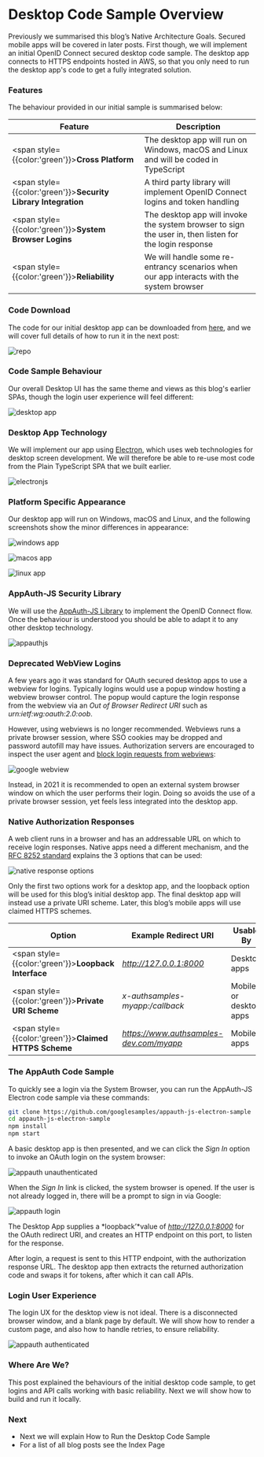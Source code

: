 # Desktop Code Sample Overview

Previously we summarised this blog’s <Link href='/posts/native-architecture-goals'>Native Architecture Goals</Link>. Secured mobile apps will be covered in later posts. First though, we will implement an initial OpenID Connect secured desktop code sample. The desktop app connects to <Link href='/posts/cloud-hosting'>HTTPS endpoints hosted in AWS</Link>, so that you only need to run the desktop app's code to get a fully integrated solution.

### Features

The behaviour provided in our initial sample is summarised below:

| Feature | Description |
| ------- | ----------- |
| <span style={{color:'green'}}>**Cross Platform**</span> | The desktop app will run on Windows, macOS and Linux and will be coded in TypeScript |
| <span style={{color:'green'}}>**Security Library Integration**</span> | A third party library will implement OpenID Connect logins and token handling |
| <span style={{color:'green'}}>**System Browser Logins**</span> | The desktop app will invoke the system browser to sign the user in, then listen for the login response |
| <span style={{color:'green'}}>**Reliability**</span> | We will handle some re-entrancy scenarios when our app interacts with the system browser |

### Code Download

The code for our initial desktop app can be downloaded from [here](https://github.com/gary-archer/oauth.desktopsample1), and we will cover full details of how to run it in the next post:

![repo](/images/410/repo.jpg)

### Code Sample Behaviour

Our overall Desktop UI has the same theme and views as this blog's earlier SPAs, though the login user experience will feel different:

![desktop app](/images/410/desktop-app.jpg)

### Desktop App Technology

We will implement our app using [Electron](https://www.electronjs.org/), which uses web technologies for desktop screen development. We will therefore be able to re-use most code from the <Link href='/posts/improved-spa-code-sample-overview'>Plain TypeScript SPA</Link> that we built earlier.

![electronjs](/images/410/electronjs.jpg)

### Platform Specific Appearance

Our desktop app will run on Windows, macOS and Linux, and the following screenshots show the minor differences in appearance:

![windows app](/images/410/windows-app.jpg)

![macos app](/images/410/macos-app.jpg)

![linux app](/images/410/linux-app.jpg)

### AppAuth-JS Security Library

We will use the [AppAuth-JS Library](https://github.com/openid/AppAuth-JS) to implement the OpenID Connect  flow. Once the behaviour is understood you should be able to adapt it to any other desktop technology.

![appauthjs](/images/410/appauthjs.jpg)

### Deprecated WebView Logins

A few years ago it was standard for OAuth secured desktop apps to use a webview for logins. Typically logins would use a popup window hosting a webview browser control. The popup would capture the login response from the webview via an *Out of Browser Redirect URI* such as *urn:ietf:wg:oauth:2.0:oob*.

However, using webviews is no longer recommended. Webviews runs a private browser session, where SSO cookies may be dropped and password autofill may have issues. Authorization servers are encouraged to inspect the user agent and [block login requests from webviews](https://developers.googleblog.com/2016/08/modernizing-oauth-interactions-in-native-apps.html):

![google webview](/images/410/google-webview.jpg)

Instead, in 2021 it is recommended to open an external system browser  window on which the user performs their login. Doing so avoids the use of a private browser session, yet feels less integrated into the desktop app.

### Native Authorization Responses

A web client runs in a browser and has an addressable URL on which to receive login responses. Native apps need a different mechanism, and the [RFC 8252 standard](https://datatracker.ietf.org/doc/rfc8252) explains the 3 options that can be used:

![native response options](/images/410/native-response-options.jpg)

Only the first two options work for a desktop app, and the loopback option will be used for this blog’s initial desktop app. The final desktop app will instead use a private URI scheme. Later, this blog’s mobile apps will use claimed HTTPS schemes.

| Option | Example Redirect URI | Usable By |
| ------ | -------------------- | --------- |
| <span style={{color:'green'}}>**Loopback Interface**</span> | *http://127.0.0.1:8000* | Desktop apps |
| <span style={{color:'green'}}>**Private URI Scheme**</span> | *x-authsamples-myapp:/callback* | Mobile or desktop apps |
| <span style={{color:'green'}}>**Claimed HTTPS Scheme**</span> | *https://www.authsamples-dev.com/myapp* | Mobile apps |

### The AppAuth Code Sample

To quickly see a login via the System Browser, you can run the AppAuth-JS Electron code sample via these commands:

```bash
git clone https://github.com/googlesamples/appauth-js-electron-sample
cd appauth-js-electron-sample
npm install
npm start
```

A basic desktop app is then presented, and we can click the *Sign In* option to invoke an OAuth login on the system browser:

![appauth unauthenticated](/images/410/appauth-unauthenticated.jpg)

When the *Sign In* link is clicked, the system browser is opened. If the user is not already logged in, there will be a prompt to sign in via Google:

![appauth login](/images/410/appauth-login.jpg)

The Desktop App supplies a *loopback’*value of *http://127.0.0.1:8000* for the OAuth redirect URI, and creates an HTTP endpoint on this port, to listen for the response.

After login, a request is sent to this HTTP endpoint, with the authorization response URL. The desktop app then extracts the returned authorization code and swaps it for tokens, after which it can call APIs.

### Login User Experience

The login UX for the desktop view is not ideal. There is a disconnected browser window, and a blank page by default. We will show how to render a custom page, and also how to handle retries, to ensure reliability.

![appauth authenticated](/images/410/appauth-authenticated.jpg)

### Where Are We?

This post explained the behaviours of the initial desktop code sample, to get logins and API calls working with basic reliability. Next we will show how to build and run it locally.

### Next

- Next we will explain How to <Link href='/posts/desktop-app-how-to-run-the-code-sample'>Run the Desktop Code Sample</Link>
- For a list of all blog posts see the <Link href='/posts/index'>Index Page</Link>
